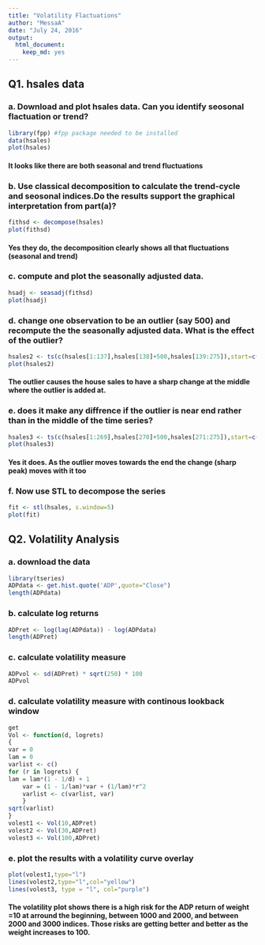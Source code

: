 ```yaml
---
title: "Volatility Flactuations"
author: "MessaA"
date: "July 24, 2016"
output: 
  html_document: 
    keep_md: yes
---
```

## Q1. hsales data  
### a. Download and plot hsales data. Can you identify seosonal flactuation or trend?
```r
library(fpp) #fpp package needed to be installed
data(hsales)
plot(hsales)
```  

#### It looks like there are both seasonal and trend fluctuations

### b. Use classical decomposition to calculate the trend-cycle and seosonal indices.Do the results support the graphical interpretation from part(a)?  
```r
fithsd <- decompose(hsales)
plot(fithsd)
```  

#### Yes they do, the decomposition clearly shows all that fluctuations (seasonal and trend)

### c. compute and plot the seasonally adjusted data.
```r
hsadj <- seasadj(fithsd)
plot(hsadj)
```  

### d. change one observation to be an outlier  (say 500) and recompute the the seasonally adjusted data. What is the effect of the outlier?  
```r
hsales2 <- ts(c(hsales[1:137],hsales[138]+500,hsales[139:275]),start=c(1973,1),frequency=12)
plot(hsales2)
```  

#### The outlier causes the house sales to have a sharp change at the middle where the outlier is added at. 

### e. does it make any diffrence if the outlier is near end rather than in the middle of the time series?  
```r
hsales3 <- ts(c(hsales[1:269],hsales[270]+500,hsales[271:275]),start=c(1973,1),frequency=12)
plot(hsales3)
```  

#### Yes it does. As the outlier moves towards the end the change (sharp peak) moves with it too

### f. Now use STL to decompose the series  
```r
fit <- stl(hsales, s.window=5)
plot(fit)
```  

## Q2. Volatility Analysis  

### a. download the data  
```r
library(tseries)
ADPdata <- get.hist.quote('ADP',quote="Close")
length(ADPdata)
```  
### b. calculate log returns  
```r
ADPret <- log(lag(ADPdata)) - log(ADPdata)
length(ADPret)
```  
### c. calculate volatility measure   
```r
ADPvol <- sd(ADPret) * sqrt(250) * 100
ADPvol
```  
### d. calculate volatility measure with continous lookback window  
```r
get
Vol <- function(d, logrets)
{
var = 0
lam = 0
varlist <- c()
for (r in logrets) {
lam = lam*(1 - 1/d) + 1
	var = (1 - 1/lam)*var + (1/lam)*r^2
	varlist <- c(varlist, var)
	}
sqrt(varlist)
}
volest1 <- Vol(10,ADPret)
volest2 <- Vol(30,ADPret)
volest3 <- Vol(100,ADPret)
```  

### e. plot the results with a volatility curve overlay  
```r
plot(volest1,type="l")
lines(volest2,type="l",col="yellow")
lines(volest3, type = "l", col="purple")
```  

#### The volatility plot shows there is a high risk for the ADP return of weight =10 at arround the beginning, between 1000 and 2000, and between 2000 and 3000 indices. Those risks are getting better and better as the weight increases to 100. 
